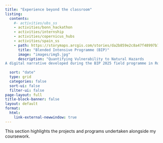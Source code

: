 ```yaml
---
title: "Experience beyond the classroom"
listing:
  contents:
    #- activities/ubs_ss
    - activities/bonn_hackathon
    - activities/internship
    - activities/copernicus_hubs
    - activities/spain_ss
    - path: https://storymaps.arcgis.com/stories/da2b859e2c8a47f48997b73c967159eb 
      title: "Blended Intensive Programme (BIP)"
      image: "images/img5.jpg"
      description: "Quantifying Vulnerability to Natural Hazards
A digital narrative developed during the BIP 2025 field programme in Romania"
       
  sort: "date"
  type: grid
  categories: false
  sort-ui: false
  filter-ui: false
page-layout: full
title-block-banner: false
layout: default
format:
  html:
    link-external-newwindow: true
---
```


This section highlights the projects and programs undertaken alongside my coursework.
